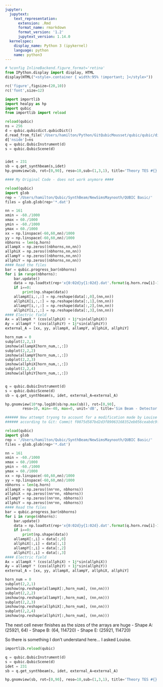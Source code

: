 ```yaml
---
jupyter:
  jupytext:
    text_representation:
      extension: .Rmd
      format_name: rmarkdown
      format_version: '1.2'
      jupytext_version: 1.14.0
  kernelspec:
    display_name: Python 3 (ipykernel)
    language: python
    name: python3
---
```


```python
# %config InlineBackend.figure_format='retina'
from IPython.display import display, HTML
display(HTML("<style>.container { width:95% !important; }</style>"))

rc('figure',figsize=(20,10))
rc('font',size=12)

import importlib
import healpy as hp
import qubic
from importlib import reload

reload(qubic)
ns = 256
d = qubic.qubicdict.qubicDict()
d.read_from_file('/Users/hamilton/Python/GitQubicMousset/qubic/qubic/dicts/global_source_oneDet.dict')
d['nside']=ns
q = qubic.QubicInstrument(d)
s = qubic.QubicScene(d)



```

```python
idet = 231
sb = q.get_synthbeam(s,idet)
hp.gnomview(sb, rot=[0,90], reso=10,sub=(1,3,1), title='Theory TES #{}'.format(idet))
```

```python
#### My Original Code - does not work anymore ####

reload(qubic)
import glob
rep = '/Users/hamilton/Qubic/SynthBeam/NewSimsMaynooth/QUBIC Basic/'
files = glob.glob(rep+'*.dat')

nn = 161
xmin = -60./1000
xmax = 60./1000
ymin = -60./1000
ymax = 60./1000
xx = np.linspace(-60,60,nn)/1000
yy = np.linspace(-60,60,nn)/1000
nbhorns = len(q.horn)
allampX = np.zeros((nbhorns,nn,nn))
allphiX = np.zeros((nbhorns,nn,nn))
allampY = np.zeros((nbhorns,nn,nn))
allphiY = np.zeros((nbhorns,nn,nn))
#### Read the files
bar = qubic.progress_bar(nbhorns)
for i in range(nbhorns):
    bar.update()
    data = np.loadtxt(rep+'x{0:02d}y{1:02d}.dat'.format(q.horn.row[i]-1, q.horn.column[i]-1), skiprows=4)
    if i==0:
        print(np.shape(data))
    allampX[i,:,:] = np.reshape(data[:,0],(nn,nn))
    allphiX[i,:,:] = np.reshape(data[:,1],(nn,nn))
    allampY[i,:,:] = np.reshape(data[:,2],(nn,nn))
    allphiY[i,:,:] = np.reshape(data[:,3],(nn,nn))
#### Electric field
Ax = allampX * (cos(allphiX) + 1j*sin(allphiX))
Ay = allampY * (cos(allphiY) + 1j*sin(allphiY))
external_A = [xx, yy, allampX, allampY, allphiX, allphiY]

horn_num = 0
subplot(2,2,1)
imshow(allampX[horn_num,:,:])
subplot(2,2,2)
imshow(allampY[horn_num,:,:])
subplot(2,2,3)
imshow(allphiX[horn_num,:,:])
subplot(2,2,4)
imshow(allphiY[horn_num,:,:])


q = qubic.QubicInstrument(d)
s = qubic.QubicScene(d)
sb = q.get_synthbeam(s, idet, external_A=external_A)

hp.gnomview(10*np.log10(sb/np.max(sb)), rot=[0,90], 
        reso=10, min=-40, max=0, unit='dB', title='Sim Beam - Detector #{}'.format(idet), sub=(1,2,1))

```

```python
###### New attempt tryong to account for a modification made by Louise in 2017 (!)
###### according to Git: Commit f0075d587bd2d3f89063168352eb056ceabdc9f2

reload(qubic)
import glob
rep = '/Users/hamilton/Qubic/SynthBeam/NewSimsMaynooth/QUBIC Basic/'
files = glob.glob(rep+'*.dat')

nn = 161
xmin = -60./1000
xmax = 60./1000
ymin = -60./1000
ymax = 60./1000
xx = np.linspace(-60,60,nn)/1000
yy = np.linspace(-60,60,nn)/1000
nbhorns = len(q.horn)
allampX = np.zeros((nn*nn, nbhorns))
allphiX = np.zeros((nn*nn, nbhorns))
allampY = np.zeros((nn*nn, nbhorns))
allphiY = np.zeros((nn*nn, nbhorns))
#### Read the files
bar = qubic.progress_bar(nbhorns)
for i in range(nbhorns):
    bar.update()
    data = np.loadtxt(rep+'x{0:02d}y{1:02d}.dat'.format(q.horn.row[i]-1, q.horn.column[i]-1), skiprows=4)
    if i==0:
        print(np.shape(data))
    allampX[:,i] = data[:,0]
    allphiX[:,i] = data[:,1]
    allampY[:,i] = data[:,2]
    allphiY[:,i] = data[:,3]
#### Electric field
Ax = allampX * (cos(allphiX) + 1j*sin(allphiX))
Ay = allampY * (cos(allphiY) + 1j*sin(allphiY))
external_A = [xx, yy, allampX, allampY, allphiX, allphiY]

horn_num = 0
subplot(2,2,1)
imshow(np.reshape(allampX[:,horn_num], (nn,nn)))
subplot(2,2,2)
imshow(np.reshape(allampY[:,horn_num], (nn,nn)))
subplot(2,2,3)
imshow(np.reshape(allphiX[:,horn_num], (nn,nn)))
subplot(2,2,4)
imshow(np.reshape(allphiY[:,horn_num], (nn,nn)))

```

The next cell never finishes as the sizes of the arrays are huge
- Shape A:  (25921, 64)
- Shape B:  (64, 114720)
- Shape E:  (25921, 114720)

So there is something I don't understand here... I asked Louise.

```python
importlib.reload(qubic)

q = qubic.QubicInstrument(d)
s = qubic.QubicScene(d)
idet = 231
sb = q.get_synthbeam(s, idet, external_A=external_A)

```

```python
hp.gnomview(sb, rot=[0,90], reso=10,sub=(1,3,1), title='Theory TES #{}'.format(idet))
```

```python

```
